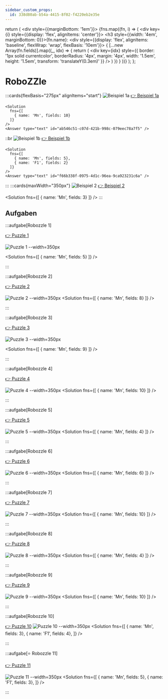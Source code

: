 ```yaml
---
sidebar_custom_props:
  id: 338d80ab-b54a-4415-8f02-f4220eb2e35e
---
```


  return (
    <div style={{marginBottom: '1em'}}>
      {fns.map((fn, i) => (
        <div key={i} style={{display: 'flex', alignItems: 'center'}}>
          <h3 style={{width: '4em', marginBottom: 0}}>{fn.name}:</h3>
          <div style={{display: 'flex', alignItems: 'baseline', flexWrap: 'wrap', flexBasis: '10em'}}>
            {
              [...new Array(fn.fields)].map((_, idx) => {
                return (
                  <div 
                    key={idx} 
                    style={{
                      border: '1px solid currentcolor', 
                      borderRadius: '4px', 
                      margin: '4px', 
                      width: '1.5em', 
                      height: '1.5em',
                      transform: 'translateY(0.3em)'
                    }} 
                  />
                )
              })
            }
          </div>
        </div>
      ))}
    </div>
  );
};

# RoboZZle

:::cards{flexBasis="275px" alignItems="start"}
    ![Beispiel 1a](images/01-example1.png)
    [👉 Beispiel 1a](https://alexanderson1993.github.io/robozzle-react/?level=-1)

    <Solution 
      fns={[
        { name: 'Mn', fields: 10}
      ]}
    />
    <Answer type="text" id="ab546c51-c07d-421b-998c-079eec78a7f5" />
  ::br
    ![Beispiel 1b](images/01-example1.png)
    [👉 Beispiel 1b](https://alexanderson1993.github.io/robozzle-react/?level=-2)

    <Solution 
      fns={[
        { name: 'Mn', fields: 5},
        { name: 'F1', fields: 2}
      ]}
    />
    <Answer type="text" id="f66b338f-0975-4d1c-96ea-9ca923231c6a" />
:::
:::cards{maxWidth="350px"}
  ![Beispiel 2](images/02-example2.png)
  [👉 Beispiel 2](https://alexanderson1993.github.io/robozzle-react/?level=-4)

  <Solution 
    fns={[
      { name: 'Mn', fields: 3}
    ]}
  />
  <Answer type="text" id="c69b9a3b-0a8a-4567-8f02-5169552b70e0" />
:::

## Aufgaben

:::aufgabe[Robozzle 1]
  <Answer type="state" id="dad7144a-37dc-43b6-8a63-aeb6701186a8" />

  [👉 Puzzle 1](https://alexanderson1993.github.io/robozzle-react/?level=14288)

  ![Puzzle 1 --width=350px](./images/robozzle-14288.png)

  <Solution 
    fns={[
      { name: 'Mn', fields: 5}
    ]}
  />


  <Answer type="text" id="9ccf235b-728f-4fd9-b174-b0f83f1e0317" />
:::

:::aufgabe[Robozzle 2]
  <Answer type="state" id="817d4d82-a301-41cd-8f80-2ad7aba43308" />

  [👉 Puzzle 2](https://alexanderson1993.github.io/robozzle-react/?level=14737)

  ![Puzzle 2 --width=350px](./images/robozzle-14737.png)
  <Solution 
    fns={[
      { name: 'Mn', fields: 8}
    ]}
  />


  <Answer type="text" id="92976a7e-d27c-403c-8cbe-4eedcfa3261c" />
:::

:::aufgabe[Robozzle 3]
  <Answer type="state" id="cd97fd59-1a05-49f8-9257-6eb44b1cc518" />

  [👉 Puzzle 3](https://alexanderson1993.github.io/robozzle-react/?level=14261)

  ![Puzzle 3 --width=350px](./images/robozzle-14261.png)
  
  <Solution 
    fns={[
      { name: 'Mn', fields: 9}
    ]}
  />


  <Answer type="text" id="b5058938-6e21-4770-9cfe-89aa580e9613" />
:::


:::aufgabe[Robozzle 4]
  <Answer type="state" id="300594c6-c18b-43ef-a902-41e299911f62" />

  [👉 Puzzle 4](https://alexanderson1993.github.io/robozzle-react/?level=-3)

  ![Puzzle 4 --width=350px](./images/robozzle-3.png)
  <Solution 
    fns={[
      { name: 'Mn', fields: 10}
    ]}
  />

  <Answer type="text" id="303bd090-3c63-4324-8be6-7ee82753fd72" />
:::

:::aufgabe[Robozzle 5]
  <Answer type="state" id="35bafe95-42d6-4ae6-ba7c-9917ab89cf81" />

  [👉 Puzzle 5](https://alexanderson1993.github.io/robozzle-react/?level=105)

  ![Puzzle 5 --width=350px](./images/robozzle-105.png)
  <Solution 
    fns={[
      { name: 'Mn', fields: 4}
    ]}
  />


  <Answer type="text" id="e29d2c96-9ac2-4b81-aa8e-064e0ce0e744" />
:::

:::aufgabe[Robozzle 6]
  <Answer type="state" id="972be364-ac66-4185-a9ff-80e96b32c421" />

  [👉 Puzzle 6](https://alexanderson1993.github.io/robozzle-react/?level=140)

  ![Puzzle 6 --width=350px](./images/robozzle-140.png)
  <Solution 
    fns={[
      { name: 'Mn', fields: 6}
    ]}
  />


  <Answer type="text" id="42e31674-68ff-4f7e-ae71-4067f6c46bf3" />
:::

:::aufgabe[Robozzle 7]
  <Answer type="state" id="6b8528fe-06ee-447a-af40-d78d8bd978af" />

  [👉 Puzzle 7](https://alexanderson1993.github.io/robozzle-react/?level=27)

  ![Puzzle 7 --width=350px](./images/robozzle-27.png)
  <Solution 
    fns={[
      { name: 'Mn', fields: 10}
    ]}
  />


  <Answer type="text" id="1710b7c5-ab54-4547-bfdb-48c15f0ffa12" />
:::

:::aufgabe[Robozzle 8]
  <Answer type="state" id="dd083a7e-ed85-42aa-b33a-17f7fbcffcf1" />

  [👉 Puzzle 8](https://alexanderson1993.github.io/robozzle-react/?level=15093)

  ![Puzzle 8 --width=350px](./images/robozzle-15093.png)
  <Solution 
    fns={[
      { name: 'Mn', fields: 4}
    ]}
  />


  <Answer type="text" id="cbbe6c43-65dc-41a4-82b7-5c1aad456217" />
:::

:::aufgabe[Robozzle 9]
  <Answer type="state" id="24577e8c-1a50-4f6c-9cde-3698e122af1a" />

  [👉 Puzzle 9](https://alexanderson1993.github.io/robozzle-react/?level=12986)

  ![Puzzle 9 --width=350px](./images/robozzle-12986.png)
  <Solution 
    fns={[
      { name: 'Mn', fields: 10}
    ]}
  />


  <Answer type="text" id="4aceb7b6-07e2-428a-8c6f-10acf1931795" />
:::

:::aufgabe[Robozzle 10]
  <Answer type="state" id="bad183fc-86cf-4305-bf7d-47bae6ef5d77" />

  [👉 Puzzle 10](https://alexanderson1993.github.io/robozzle-react/?level=16166)
  ![Puzzle 10 --width=350px](./images/robozzle-16166.png)
  <Solution 
    fns={[
      { name: 'Mn', fields: 3},
      { name: 'F1', fields: 4},
    ]}
  />

  
  <Answer type="text" id="3ced16c8-52d6-4ff1-9b6a-5d8bdc84dda8" />
:::

:::aufgabe[⭐ Robozzle 11]
  <Answer type="state" id="e1c17885-8577-4d62-8dfc-4b380458424d" />

  [👉 Puzzle 11](https://alexanderson1993.github.io/robozzle-react/?level=87)

  ![Puzzle 11 --width=350px](./images/robozzle-87.png)
  <Solution 
    fns={[
      { name: 'Mn', fields: 5},
      { name: 'F1', fields: 3},
    ]}
  />


  <Answer type="text" id="3c4b4356-e842-4035-a384-3f13aac95eac" />
:::
